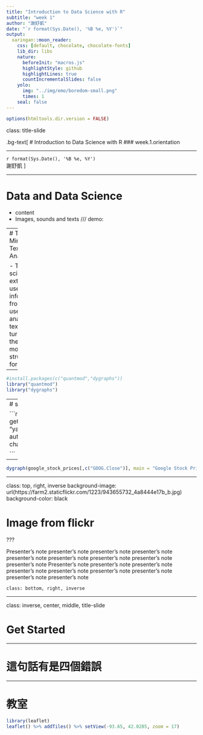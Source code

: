 ```yaml
---
title: "Introduction to Data Science with R"
subtitle: "week 1"
author: "謝舒凱"
date: "`r format(Sys.Date(), '%B %e, %Y')`"
output:
  xaringan::moon_reader:
    css: [default, chocolate, chocolate-fonts]
    lib_dir: libs
    nature:
      beforeInit: "macros.js"
      highlightStyle: github
      highlightLines: true
      countIncrementalSlides: false
    yolo:
      img: "../img/emo/boredom-small.png"
      times: 1
    seal: false
---
```


```r
options(htmltools.dir.version = FALSE)
```

class: title-slide

.bg-text[
# Introduction to Data Science with R
### week.1.orientation

<hr />

`r format(Sys.Date(), '%B %e, %Y')`  
謝舒凱
]

---

# Data and Data Science

- content
- Images, sounds and texts /// demo: 


---
# Text Mining and Text Analytics

- The science of extracting useful information from text, used for analyzing texts and turning them into a more structured form.




---

```r
#install.packages(c("quantmod","dygraphs"))
library("quantmod")
library("dygraphs")
```

---
# symple stock market graphing

```r
google_stock_prices <- getSymbols("GOOG", src = "yahoo", from = "2008-01-01", auto.assign = FALSE)
chart_Series(google_stock_prices)

```


--- 

```r
dygraph(google_stock_prices[,c("GOOG.Close")], main = "Google Stock Price Starting in 2008")
```








---

class: top, right, inverse
background-image: url(https://farm2.staticflickr.com/1223/943655732_4a8444e17b_b.jpg)
background-color: black

# Image from flickr

???

Presenter's note presenter's note presenter's note presenter's note presenter's note presenter's note presenter's note presenter's note presenter's note Presenter's note presenter's note presenter's note presenter's note presenter's note presenter's note presenter's note presenter's note presenter's note

```
class: bottom, right, inverse
```

---

class: inverse, center, middle, title-slide

# Get Started



---

# 這句話有是四個錯誤


---
# 教室

```r
library(leaflet)
leaflet() %>% addTiles() %>% setView(-93.65, 42.0285, zoom = 17)
```


